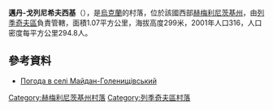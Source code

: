 {{coord|49|16|6|N|27|47|38|E|scale:100000|display=title}}

'''邁丹-戈列尼希夫西基'''（{{lang-uk|Майдан-Голенищівський}}），是[[烏克蘭|烏克蘭]]的村落，位於該國西部[[赫梅利尼茨基州|赫梅利尼茨基州]]，由[[列季奇夫區|列季奇夫區]]負責管轄，面積1.07平方公里，海拔高度299米，2001年人口316，人口密度每平方公里294.8人。

==參考資料==
* [http://weather.in.ua/ua/hmel'nickaja/14320 Погода в селі Майдан-Голенищівський]

{{DEFAULTSORT:Майдан-Голенищівський}}
[[Category:赫梅利尼茨基州村落|Category:赫梅利尼茨基州村落]]
[[Category:列季奇夫區村落|Category:列季奇夫區村落]]


{{Khmelnytskyi-geo-stub}}